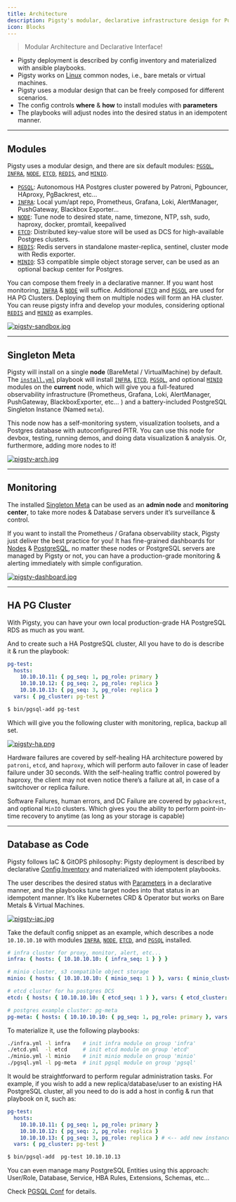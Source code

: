 ```yaml
---
title: Architecture
description: Pigsty's modular, declarative infrastructure design for PostgreSQL
icon: Blocks
---
```



> Modular Architecture and Declarative Interface!

- Pigsty deployment is described by config inventory and materialized with ansible playbooks.
- Pigsty works on [Linux](/docs/prepare/linux/) common nodes, i.e., bare metals or virtual machines.
- Pigsty uses a modular design that can be freely composed for different scenarios.
- The config controls **where** & **how** to install modules with **parameters**
- The playbooks will adjust nodes into the desired status in an idempotent manner.

------

## Modules

Pigsty uses a modular design, and there are six default modules: [`PGSQL`](/docs/pgsql/), [`INFRA`](/docs/infra/), [`NODE`](/docs/node/), [`ETCD`](/docs/etcd/), [`REDIS`](/docs/redis/), and [`MINIO`](/docs/minio/).

- [`PGSQL`](docs/pgsql/): Autonomous HA Postgres cluster powered by Patroni, Pgbouncer, HAproxy, PgBackrest, etc…
- [`INFRA`](docs/infra/): Local yum/apt repo, Prometheus, Grafana, Loki, AlertManager, PushGateway, Blackbox Exporter…
- [`NODE`](docs/node/): Tune node to desired state, name, timezone, NTP, ssh, sudo, haproxy, docker, promtail, keepalived
- [`ETCD`](docs/etcd/): Distributed key-value store will be used as DCS for high-available Postgres clusters.
- [`REDIS`](docs/redis/): Redis servers in standalone master-replica, sentinel, cluster mode with Redis exporter.
- [`MINIO`](docs/minio/): S3 compatible simple object storage server, can be used as an optional backup center for Postgres.

You can compose them freely in a declarative manner. If you want host monitoring, [`INFRA`](/docs/infra/) & [`NODE`](/docs/node/) will suffice. Additional [`ETCD`](/docs/etcd/) and [`PGSQL`](/docs/pgsql/) are used for HA PG Clusters. Deploying them on multiple nodes will form an HA cluster. You can reuse pigsty infra and develop your modules, considering optional [`REDIS`](/docs/redis/) and [`MINIO`](/docs/minio/) as examples.

[![pigsty-sandbox.jpg](/img/pigsty/sandbox.jpg)](/docs/prepare/sandbox)

------

## Singleton Meta

Pigsty will install on a single **node** (BareMetal / VirtualMachine) by default. The [`install.yml`](https://github.com/pgsty/pigsty/blob/main/install.yml) playbook will install [`INFRA`](/docs/infra/), [`ETCD`](/docs/etcd/), [`PGSQL`](/docs/pgsql/), and optional [`MINIO`](/docs/minio/) modules on the **current** node, which will give you a full-featured observability infrastructure (Prometheus, Grafana, Loki, AlertManager, PushGateway, BlackboxExporter, etc… ) and a battery-included PostgreSQL Singleton Instance (Named `meta`).

This node now has a self-monitoring system, visualization toolsets, and a Postgres database with autoconfigured PITR. You can use this node for devbox, testing, running demos, and doing data visualization & analysis. Or, furthermore, adding more nodes to it!

[![pigsty-arch.jpg](/img/pigsty/infra.png)](/docs/infra/)

------

## Monitoring

The installed [Singleton Meta](/docs/intro/arch#singleton-meta) can be used as an **admin node** and **monitoring center**, to take more nodes & Database servers under it’s surveillance & control.

If you want to install the Prometheus / Grafana observability stack, Pigsty just deliver the best practice for you! It has fine-grained dashboards for [Nodes](https://demo.pigsty.io/d/node-overview) & [PostgreSQL](https://demo.pigsty.io/d/pgsql-overview), no matter these nodes or PostgreSQL servers are managed by Pigsty or not, you can have a production-grade monitoring & alerting immediately with simple configuration.

[![pigsty-dashboard.jpg](/img/pigsty/dashboard.gif)](/docs/pgsql/dashboard/)

------

## HA PG Cluster

With Pigsty, you can have your own local production-grade HA PostgreSQL RDS as much as you want.

And to create such a HA PostgreSQL cluster, All you have to do is describe it & run the playbook:

```yaml
pg-test:
  hosts:
    10.10.10.11: { pg_seq: 1, pg_role: primary }
    10.10.10.12: { pg_seq: 2, pg_role: replica }
    10.10.10.13: { pg_seq: 3, pg_role: replica }
  vars: { pg_cluster: pg-test }
```

```bash
$ bin/pgsql-add pg-test
```

Which will give you the following cluster with monitoring, replica, backup all set.

[![pigsty-ha.png](/img/pigsty/ha.png)](/docs/feat/ha)

Hardware failures are covered by self-healing HA architecture powered by `patroni`, `etcd`, and `haproxy`, which will perform auto failover in case of leader failure under 30 seconds. With the self-healing traffic control powered by haproxy, the client may not even notice there’s a failure at all, in case of a switchover or replica failure.

Software Failures, human errors, and DC Failure are covered by `pgbackrest`, and optional `MinIO` clusters. Which gives you the ability to perform point-in-time recovery to anytime (as long as your storage is capable)

------

## Database as Code

Pigsty follows IaC & GitOPS philosophy: Pigsty deployment is described by declarative [Config Inventory](/docs/config/inventory) and materialized with idempotent playbooks.

The user describes the desired status with [Parameters](/docs/config/inventory) in a declarative manner, and the playbooks tune target nodes into that status in an idempotent manner. It’s like Kubernetes CRD & Operator but works on Bare Metals & Virtual Machines.

[![pigsty-iac.jpg](/img/pigsty/iac.jpg)](/docs/feat/iac)

Take the default config snippet as an example, which describes a node `10.10.10.10` with modules [`INFRA`](/docs/infra/), [`NODE`](/docs/node/), [`ETCD`](/docs/etcd/), and [`PGSQL`](/docs/pgsql/) installed.

```yaml
# infra cluster for proxy, monitor, alert, etc...
infra: { hosts: { 10.10.10.10: { infra_seq: 1 } } }

# minio cluster, s3 compatible object storage
minio: { hosts: { 10.10.10.10: { minio_seq: 1 } }, vars: { minio_cluster: minio } }

# etcd cluster for ha postgres DCS
etcd: { hosts: { 10.10.10.10: { etcd_seq: 1 } }, vars: { etcd_cluster: etcd } }

# postgres example cluster: pg-meta
pg-meta: { hosts: { 10.10.10.10: { pg_seq: 1, pg_role: primary }, vars: { pg_cluster: pg-meta } }
```

To materialize it, use the following playbooks:

```bash
./infra.yml -l infra    # init infra module on group 'infra'
./etcd.yml  -l etcd     # init etcd module on group 'etcd'
./minio.yml -l minio    # init minio module on group 'minio'
./pgsql.yml -l pg-meta  # init pgsql module on group 'pgsql'
```

It would be straightforward to perform regular administration tasks. For example, if you wish to add a new replica/database/user to an existing HA PostgreSQL cluster, all you need to do is add a host in config & run that playbook on it, such as:

```yaml
pg-test:
  hosts:
    10.10.10.11: { pg_seq: 1, pg_role: primary }
    10.10.10.12: { pg_seq: 2, pg_role: replica }
    10.10.10.13: { pg_seq: 3, pg_role: replica } # <-- add new instance
  vars: { pg_cluster: pg-test }
```

```bash
$ bin/pgsql-add  pg-test 10.10.10.13
```

You can even manage many PostgreSQL Entities using this approach: User/Role, Database, Service, HBA Rules, Extensions, Schemas, etc…

Check [PGSQL Conf](/docs/pgsql/conf) for details.